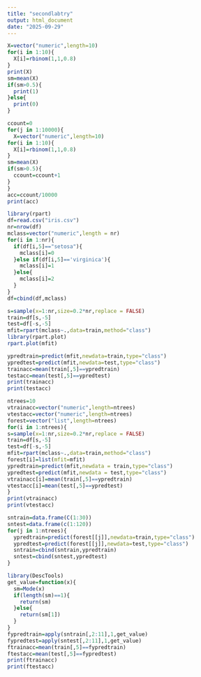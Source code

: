 ---
title: "secondlabtry"
output: html_document
date: "2025-09-29"
---

```{r}
X=vector("numeric",length=10)
for(i in 1:10){
  X[i]=rbinom(1,1,0.8)
}
print(X)
sm=mean(X)
if(sm>0.5){
  print(1)
}else{
  print(0)
}
```

```{r}
ccount=0
for(j in 1:10000){
  X=vector("numeric",length=10)
for(i in 1:10){
  X[i]=rbinom(1,1,0.8)
}
sm=mean(X)
if(sm>0.5){
  ccount=ccount+1
}
}
acc=ccount/10000
print(acc)
```

```{r}
library(rpart)
df=read.csv("iris.csv")
nr=nrow(df)
mclass=vector("numeric",length = nr)
for(i in 1:nr){
  if(df[i,5]=="setosa"){
    mclass[i]=0
  }else if(df[i,5]=='virginica'){
    mclass[i]=1
  }else{
    mclass[i]=2
  }
}
df=cbind(df,mclass)
```

```{r}
s=sample(x=1:nr,size=0.2*nr,replace = FALSE)
train=df[s,-5]
test=df[-s,-5]
mfit=rpart(mclass~.,data=train,method="class")
library(rpart.plot)
rpart.plot(mfit)
```

```{r}
ypredtrain=predict(mfit,newdata=train,type="class")
ypredtest=predict(mfit,newdata=test,type="class")
trainacc=mean(train[,5]==ypredtrain)
testacc=mean(test[,5]==ypredtest)
print(trainacc)
print(testacc)
```

```{r}
ntrees=10
vtrainacc=vector("numeric",length=ntrees)
vtestacc=vector("numeric",length=ntrees)
forest=vector("list",length=ntrees)
for(i in 1:ntrees){
s=sample(x=1:nr,size=0.2*nr,replace = FALSE)
train=df[s,-5]
test=df[-s,-5]
mfit=rpart(mclass~.,data=train,method="class")
forest[i]=list(mfit=mfit)
ypredtrain=predict(mfit,newdata = train,type="class")
ypredtest=predict(mfit,newdata = test,type="class")
vtrainacc[i]=mean(train[,5]==ypredtrain)
vtestacc[i]=mean(test[,5]==ypredtest)
}
print(vtrainacc)
print(vtestacc)
```

```{r}
sntrain=data.frame(C(1:30))
sntest=data.frame(c(1:120))
for(j in 1:ntrees){
  ypredtrain=predict(forest[[j]],newdata=train,type="class")
  ypredtest=predict(forest[[j]],newdata=test,type="class")
  sntrain=cbind(sntrain,ypredtrain)
  sntest=cbind(sntest,ypredtest)
}
```

```{r}
library(DescTools)
get_value=function(x){
  sm=Mode(x)
  if(length(sm)==1){
    return(sm)
  }else{
    return(sm[1])
  }
}
fypredtrain=apply(sntrain[,2:11],1,get_value)
fypredtest=apply(sntest[,2:11],1,get_value)
ftrainacc=mean(train[,5]==fypredtrain)
ftestacc=mean(test[,5]==fypredtest)
print(ftrainacc)
print(ftestacc)
```
